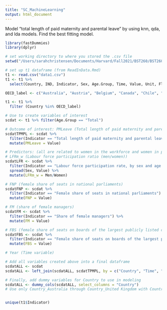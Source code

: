 ```yaml
---
title: "SC_MachineLearning"
output: html_document
---
```


Model "total length of paid maternity and parental leave" by using knn, qda, and lda models. Find the best fitting model. 

```r
library(fastDummies)
library(dplyr)

# set working directory to where you stored the .csv file
setwd("/Users/sarahchristensen/Documents/Harvard/Fall2021/BST260/BST260FinalProject") 

# set up t1 dataframe (from ReadInData.Rmd)
t1 <- read.csv("data1.csv")
t1 <- t1 %>% 
  select(Country, IND, Indicator, Sex, Age.Group, Time, Value, Unit, Flags)

OECD_label <- c("Australia", "Austria", "Belgium", "Canada", "Chile", "Colombia", "Costa Rica", "Czech Republic", "Denmark", "Estonia", "Finland", "France", "Germany", "Greece", "Hungary", "Iceland", "Ireland", "Israel", "Italy", "Japan", "Korea", "Latvia", "Lithuania", "Luxembourg", "Mexico", "Netherlands", "New Zealand", "Norway", "Poland", "Portugal", "Slovak Republic", "Slovenia", "Spain", "Sweden", "Switzerland", "Turkey", "United Kingdom", "United States")

t1 <- t1 %>%
  filter (Country %in% OECD_label)

# Use to create variables of interest
scdat <- t1 %>% filter(Age.Group == "Total")

# Outcome of interest: PMLeave (Total length of paid maternity and parental leave)
scdatTPMPL <- scdat %>% 
  filter(Indicator == "Total length of paid maternity and parental leave") %>%
  mutate(PMLeave = Value)

# Predictors: (all are related to women in the workforce and women in policy making positions)
# LFRm_w (Labour force participation ratio (men/women)) 
scdatLFR <- scdat %>% 
  filter(Indicator == "Labour force participation rate, by sex and age group ") %>% 
  spread(Sex, Value) %>% 
  mutate(LFRm_w = Men/Women)

# FNP (female share of seats in national parliaments)
scdatFNP <- scdat %>% 
  filter(Indicator == "Female share of seats in national parliaments") %>%
  mutate(FNP = Value)

# FM (share of female managers)
scdatFM <- scdat %>%
  filter(Indicator == "Share of female managers") %>%
  mutate(FM = Value)

# FBS (female share of seats on boards of the largest publicly listed companies)
scdatFBS <- scdat %>% 
  filter(Indicator == "Female share of seats on boards of the largest publicly listed companies") %>% 
  mutate(FBS = Value)

# Year (Time variable)

# Add all variables created above into a final dataframe
scdatALL <- scdat
scdatALL <- left_join(scdatALL, scdatTPMPL, by = c("Country", "Time", "Age.Group")) 

# Finally, add dummy variables for Country to use in modeling
scdatALL <- dummy_cols(scdatALL, select_columns = "Country")
# Use only Country_Australia through Country_United Kingdom with Country_UnitedStates as the referent


unique(t1$Indicator)




```

